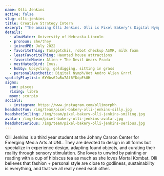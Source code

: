 ```yaml
---
name: Olli Jenkins
active: false
slug: olli-jenkins
title: Creative Strategy Intern
excerpt: "The amazing Olli Jenkins. Olli is Pixel Bakery's Digital Nymph/Hot Andro Alien Grrrl and Creative Strategy Intern. She loves Tamagotchis androbot checkup ASMR."
details:
  - almaMater: University of Nebraska-Lincoln
  - pronoun: she/they
  - joinedPB: July 2022
  - favoriteThing: Tamagotchis, robot checkup ASMR, milk foam
  - leastFavoriteThing: Haunted house attractions
  - favoriteMovie: Alien + The Devil Wears Prada
  - mostHatedBird: Emus.
  - hobby: Upcycling, goldigging, sitting in grass
  - personalAesthetic: Digital Nymph/Hot Andro Alien Grrrl
spotifyPlaylist: 6YWbs62wRw7Af6YDdpEk0H
signs:
  sun: pisces
  rising: libra
  moon: scorpio
socials:
  - instagram: https://www.instagram.com/ollimorphh
headshotFun: /img/team/pixel-bakery-olli-jenkins-silly.jpg
headshotSmiling: /img/team/pixel-bakery-olli-jenkins-smiling.jpg
avatar: /img/team/pixel-bakery-olli-jenkins-avatar.jpg
headshotSerious: /img/team/pixel-bakery-olli-jenkins-serious.jpg
---
```


Olli Jenkins is a third year student at the Johnny Carson Center for Emerging Media Arts at UNL. They are devoted to design in all forms but specialize in experience design, adapting found objects, and curating their reality through sensory stimulation. She loves to unwind by painting or reading with a cup of hibiscus tea as much as she loves Mortal Kombat. Olli believes that fashion + personal style are close to godliness, sustainability is everything, and that we all really need each other.